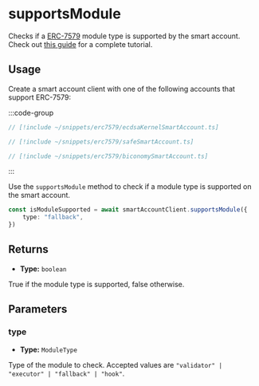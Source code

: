 
<VersionWarning version="0.2" />

# supportsModule

Checks if a [ERC-7579](https://eips.ethereum.org/EIPS/eip-7579) module type is supported by the smart account. Check out [this guide](/permissionless/how-to/accounts/use-erc7579-account) for a complete tutorial.

## Usage

Create a smart account client with one of the following accounts that support ERC-7579:

:::code-group

```ts [Kernel Account]
// [!include ~/snippets/erc7579/ecdsaKernelSmartAccount.ts]
```

```ts [Safe Account]
// [!include ~/snippets/erc7579/safeSmartAccount.ts]
```

```ts [Biconomy Account]
// [!include ~/snippets/erc7579/biconomySmartAccount.ts]
```
:::

Use the `supportsModule` method to check if a module type is supported on the smart account.

```ts
const isModuleSupported = await smartAccountClient.supportsModule({
	type: "fallback",
})
```

## Returns

- **Type:** `boolean`

True if the module type is supported, false otherwise.

## Parameters

### type

- **Type:** `ModuleType`

Type of the module to check. Accepted values are `"validator" | "executor" | "fallback" | "hook"`.
